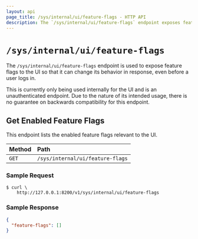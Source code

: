 ```yaml
---
layout: api
page_title: /sys/internal/ui/feature-flags - HTTP API
description: The `/sys/internal/ui/feature-flags` endpoint exposes feature flags to the UI.
---
```


# `/sys/internal/ui/feature-flags`

The `/sys/internal/ui/feature-flags` endpoint is used to expose feature flags
to the UI so that it can change its behavior in response, even before a user logs in.

This is currently only being used internally for the UI and is
an unauthenticated endpoint. Due to the nature of its intended usage, there is no
guarantee on backwards compatibility for this endpoint.

## Get Enabled Feature Flags

This endpoint lists the enabled feature flags relevant to the UI.

| Method | Path                             |
| :----- | :------------------------------- |
| `GET`  | `/sys/internal/ui/feature-flags` |

### Sample Request

```shell-session
$ curl \
    http://127.0.0.1:8200/v1/sys/internal/ui/feature-flags
```

### Sample Response

```json
{
  "feature-flags": []
}
```
